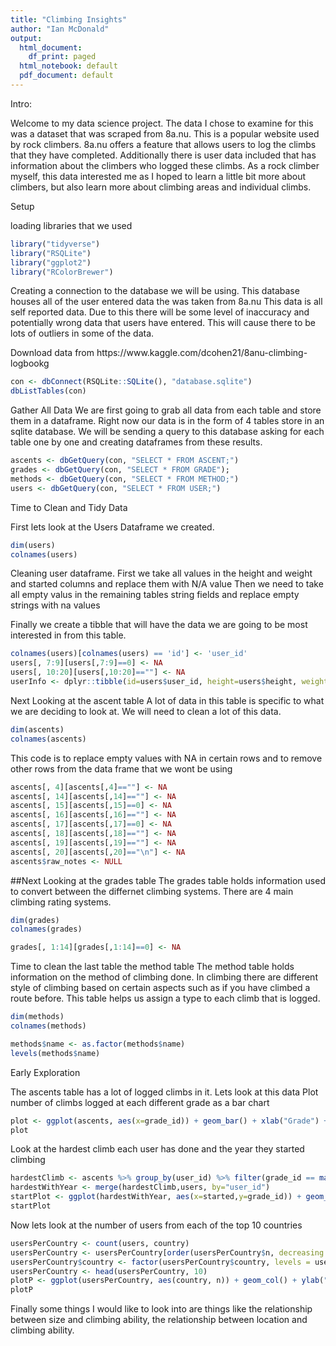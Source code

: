```yaml
---
title: "Climbing Insights"
author: "Ian McDonald"
output:
  html_document:
    df_print: paged
  html_notebook: default
  pdf_document: default
---
```

Intro:

Welcome to my data science project. The data I chose to examine for this was a dataset that was scraped from 8a.nu. This is a popular website used by rock climbers. 8a.nu offers a feature that allows users to log the climbs that they have completed. Additionally there is user data included that has information about the climbers who logged these climbs. As a rock climber myself, this data interested me as I hoped to learn a little bit more about climbers, but also learn more about climbing areas and individual climbs.

Setup

loading libraries that we used
```r
library("tidyverse")
library("RSQLite")
library("ggplot2")
library("RColorBrewer")
```

Creating a connection to the database we will be using. This database houses all of the user entered data the was taken from 8a.nu This data is all self reported data. Due to this there will be some level of inaccuracy and potentially wrong data that users have entered. This will cause there to be lots of outliers in some of the data.

Download data from https://www.kaggle.com/dcohen21/8anu-climbing-logbookg
```r
con <- dbConnect(RSQLite::SQLite(), "database.sqlite")
dbListTables(con)
```

Gather All Data
We are first going to grab all data from each table and store them in a dataframe.
Right now our data is in the form of 4 tables store in an sqlite database. We will be sending a query to this database asking for each table one by one and creating dataframes from these results.
```r

ascents <- dbGetQuery(con, "SELECT * FROM ASCENT;")
grades <- dbGetQuery(con, "SELECT * FROM GRADE");
methods <- dbGetQuery(con, "SELECT * FROM METHOD;")
users <- dbGetQuery(con, "SELECT * FROM USER;")

```

Time to Clean and Tidy Data

First lets look at the Users Dataframe we created.
```r
dim(users)
colnames(users)
```
Cleaning user dataframe.
First we take all values in the height and weight and started columns and replace them with N/A value
Then we need to take all empty valus in the remaining tables string fields and replace empty strings with na values

Finally we create a tibble that will have the data we are going to be most interested in from this table.
```r
colnames(users)[colnames(users) == 'id'] <- 'user_id'
users[, 7:9][users[,7:9]==0] <- NA
users[, 10:20][users[,10:20]==""] <- NA
userInfo <- dplyr::tibble(id=users$user_id, height=users$height, weight=users$weight, city=users$city, country=users$country, year_started=users$started, occupation=users$occupation, birthday=users$birth)
```

Next Looking at the ascent table
A lot of data in this table is specific to what we are deciding to look at. We will need to clean a lot of this data.
```r
dim(ascents)
colnames(ascents)
```

This code is to replace empty values with NA in certain rows and to remove other rows from the data frame that we wont be using
```r
ascents[, 4][ascents[,4]==""] <- NA
ascents[, 14][ascents[,14]==""] <- NA
ascents[, 15][ascents[,15]==0] <- NA
ascents[, 16][ascents[,16]==""] <- NA
ascents[, 17][ascents[,17]==0] <- NA
ascents[, 18][ascents[,18]==""] <- NA
ascents[, 19][ascents[,19]==""] <- NA
ascents[, 20][ascents[,20]=="\n"] <- NA
ascents$raw_notes <- NULL
```

##Next Looking at the grades table
The grades table holds information used to convert between the differnet climbing systems. There are 4 main climbing rating systems.
```r
dim(grades)
colnames(grades)
```

```r
grades[, 1:14][grades[,1:14]==0] <- NA
```

Time to clean the last table the method table
The method table holds information on the method of climbing done.
In climbing there are different style of climbing based on certain aspects such as if you have climbed a route before. This table helps us assign a type to each climb that is logged.
```r
dim(methods)
colnames(methods)
```
```r
methods$name <- as.factor(methods$name)
levels(methods$name)
```

Early Exploration

The ascents table has a lot of logged climbs in it. Lets look at this data
Plot number of climbs logged at each different grade as a bar chart
```r
plot <- ggplot(ascents, aes(x=grade_id)) + geom_bar() + xlab("Grade") + ylab("Number of Logged Climbs")
plot
```

Look at the hardest climb each user has done and the year they started climbing
```r
hardestClimb <- ascents %>% group_by(user_id) %>% filter(grade_id == max(grade_id))
hardestWithYear <- merge(hardestClimb,users, by="user_id")
startPlot <- ggplot(hardestWithYear, aes(x=started,y=grade_id)) + geom_point() +  xlim(1950, 2019) + xlab("Year Started Climbing") + ylab("Highest Grade Climbed")
startPlot
```

Now lets look at the number of users from each of the top 10 countries
```r
usersPerCountry <- count(users, country)
usersPerCountry <- usersPerCountry[order(usersPerCountry$n, decreasing = TRUE),]
usersPerCountry$country <- factor(usersPerCountry$country, levels = usersPerCountry$country)
usersPerCountry <- head(usersPerCountry, 10)
plotP <- ggplot(usersPerCountry, aes(country, n)) + geom_col() + ylab("Number of Users") + xlab("Country")
plotP
```


Finally some things I would like to look into are things like the relationship between size and climbing ability, the relationship between location and climbing ability.  